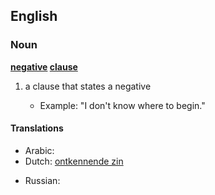 ==English==

===Noun===
'''[[negative]] [[clause]]'''

# {{grammar}} a clause that states a negative
#* Example: "I don't know where to begin."

====Translations====
{{trans-top|negative clause}}
* Arabic: {{t|ar|جملة سلبية|f|tr=júmla salbíyya|sc=Arab}}
* Dutch: [[ontkennende zin]] {{m}}
{{trans-mid}}
* Russian: {{t|ru|отрицательное предложение|n|tr=otricátel'noje predložénije|sc=Cyrl}}
{{trans-bottom}}